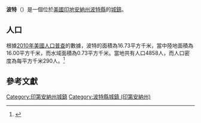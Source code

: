 {{noteTA
|G1=USState
|G2=地名
|G3=Unit
}}
{{Infobox settlement
|name            = 波特
|native_name = Porter
|settlement_type          = [[鎮|城鎮]]
|image_skyline            = Porter Indiana P3210013.png
|imagesize                = 250px
|image_map                = Porter County Indiana Incorporated and Unincorporated areas Porter Highlighted 1861164.svg
|mapsize                  = 250px
|subdivision_type         = [[世界政區索引|國家]]
|subdivision_type1        = [[美国州份|州份]]
|subdivision_type2        = [[印地安納州行政區劃|縣]]
|subdivision_name         = [[美国|美国]]
|subdivision_name1        = [[印地安納州|印地安納州]]
|subdivision_name2        = [[波特縣_(印地安納州)|波特縣]]
|elevation_ft             = 640
|elevation_m              = 195
|timezone                 = [[北美中部时区|CST]]
|area_total_km2           = 16.73
|area_land_km2            = 16.00
|area_water_km2           = 0.73
|area_total_sq_mi         = 
|area_land_sq_mi          = 
|area_water_sq_mi         = 
|population_as_of         = [[2010年美國人口普查|2010]]
|population_footnotes     = 
|population_total         = 4858
|population_density_km2   = auto
|population_density_sq_mi = auto
|utc_offset               = -6
|coordinates              = {{coord|41|37|34|N|87|04|18|W|display=inline,title}}
| coor_pinpoint           = 
| coordinates_footnotes   = 
|timezone_DST             = CDT
|utc_offset_DST           = -5
|postal_code_type         = [[美國郵區編號|郵區編號]]
|postal_code              = 46304
|area_code                = [[北美电话区号219|219]]
|blank_name = [[地名信息系统|GNIS ID]]
|blank_info = 441459<ref name="GNIS">{{cite gnis|441459|Porter}}</ref>
}}
'''波特'''（{{lang-en|Porter}}）是一個位於[[美國|美國]][[印地安納州|印地安納州]][[波特縣_(印地安納州)|波特縣]]的[[鎮|城鎮]]。

== 人口 ==
根據[[2010年美國人口普查|2010年美國人口普查]]的數據，波特的面積為16.73平方千米，當中陸地面積為16.00平方千米，而水域面積為0.73平方千米。當地共有人口4858人，而人口密度為每平方千米290人。<ref name="GR8">{{cite web|url=http://factfinder2.census.gov|publisher=[[美国人口调查局|美国人口调查局]]|accessdate=2011-05-14|title=American FactFinder|archive-date=2013-09-11|archive-url=https://web.archive.org/web/20130911234518/http://factfinder2.census.gov/|dead-url=no}}</ref>

== 參考文獻 ==
{{reflist}}

{{波特縣 (印地安納州)}}
{{Authority control}}

{{DEFAULTSORT:Porter, Indiana}}
[[Category:印第安納州城鎮|Category:印第安納州城鎮]]
[[Category:波特縣城鎮_(印第安納州)|Category:波特縣城鎮 (印第安納州)]]

{{Indiana-geo-stub}}